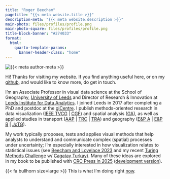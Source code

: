 ```yaml
---
title: "Roger Beecham"
pagetitle: "{{< meta website.title >}}"
description-meta: "{{< meta website.description >}}"
main-photo: files/profiles/profile.png
main-photo-square: files/profiles/profile.png
title-block-banner: "#274033"
format:
  html:
    quarto-template-params:
      banner-header-class: "home"
---
```


::: {.grid}

::: {.g-col-12 .g-col-sm-4}

```{=html}
<div class="grid" style="--bs-columns: 5; row-gap: 0;">
  <div class="g-col-1 g-col-sm-0"></div>
  <div class="g-col-3 g-col-sm-5">
    <picture>
      <source media="(max-width: 576px)" srcset="{{< meta main-photo-square >}}">
      <source media="(min-width: 576px)" srcset="{{< meta main-photo >}}">
      <img class="img-fluid" src="{{< meta main-photo >}}" alt="{{< meta author-meta >}}">
    </picture>
  </div>
  <div class="g-col-1 g-col-sm-0"></div>
</div>
```

:::

::: {.g-col-12 .g-col-sm-8}

Hi! Thanks for visiting my website. If you find anything useful here, or on my [github](https://github.com/rogerbeecham), and would like to know more, do get in touch. 


I'm an Associate Professor in visual data science at the School of Geography, [University of Leeds](https://environment.leeds.ac.uk/geography/staff/1003/dr-roger-beecham) and Director of Research & Innovation at [Leeds Institute for Data Analytics](https://lida.leeds.ac.uk/). I joined Leeds in 2017 after completing a PhD and postdoc at the [giCentre](https://www.gicentre.net/). I publish methods-oriented research in data visualization ([IEEE TVCG](https://ieeexplore.ieee.org/xpl/RecentIssue.jsp?punumber=2945) | [CGF](https://onlinelibrary.wiley.com/journal/14678659)) and spatial analysis ([GA](https://onlinelibrary.wiley.com/journal/15384632)), as well as applied studies in transport ([AAP](https://www.sciencedirect.com/journal/accident-analysis-and-prevention) | [TRC](https://www.journals.elsevier.com/transportation-research-part-c-emerging-technologies) | [TRA](https://www.sciencedirect.com/journal/transportation-research-part-a-policy-and-practice)) and geography ([E&P A](https://journals.sagepub.com/home/epn) | [E&P B](https://journals.sagepub.com/toc/EPB/current) | [JoTG](https://www.sciencedirect.com/journal/journal-of-transport-geography)). 

My work typically proposes, tests and applies visual methods that help analysts to understand and communicate complex (spatial) processes under uncertainty; I'm especially interested in how visualization relates to statistical issues (see [Beecham and Lovelace 2023](research/articles/visinferences/) and my recent [Turing Methods Challenge](https://theory4ida.github.io/tmcf/) w/ [Cagatay Turkay](https://warwick.ac.uk/fac/cross_fac/cim/people/cagatay-turkay/)). Many of these ideas are explored in my book to be published with [CRC Press in 2025](https://www.routledge.com/Visualization-for-Social-Data-Science/Beecham/p/book/9781032259710) ([development version](https://vis4sds.github.io/vis4sds/)). 

{{< fa bullhorn size=large >}}  This is what I'm doing right [now](now/).

:::

:::